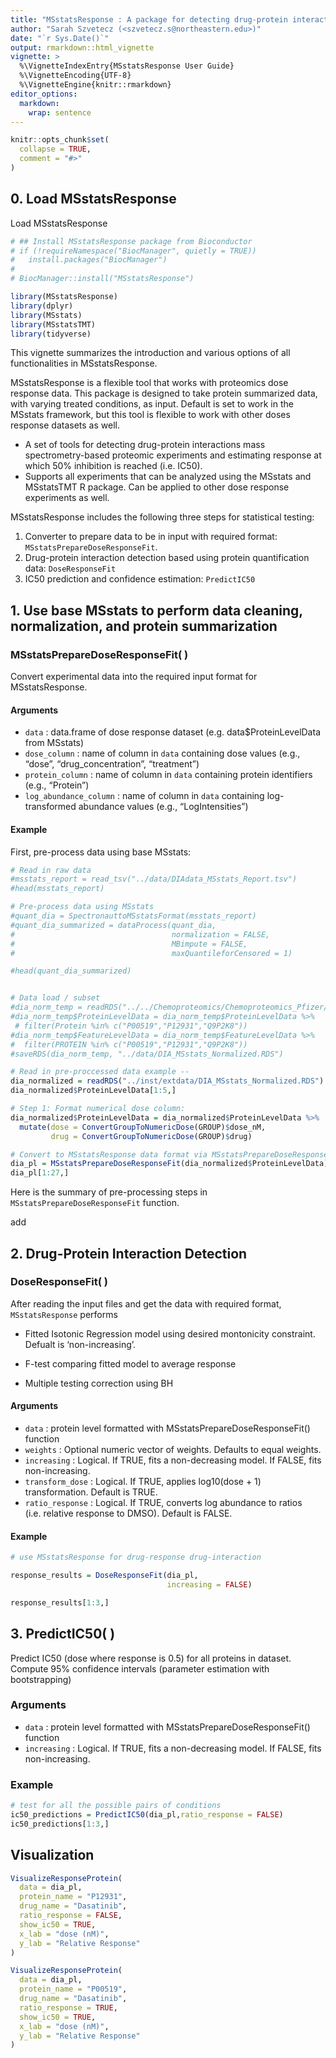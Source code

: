 ```yaml
---
title: "MSstatsResponse : A package for detecting drug-protein interactions in dose response mass spectrometry-based proteomics experiments"
author: "Sarah Szvetecz (<szvetecz.s@northeastern.edu>)"
date: "`r Sys.Date()`"
output: rmarkdown::html_vignette
vignette: >
  %\VignetteIndexEntry{MSstatsResponse User Guide}
  %\VignetteEncoding{UTF-8}
  %\VignetteEngine{knitr::rmarkdown}
editor_options: 
  markdown: 
    wrap: sentence
---
```


```r
knitr::opts_chunk$set(
  collapse = TRUE,
  comment = "#>"
)
```

## 0. Load MSstatsResponse

Load MSstatsResponse

```r
# ## Install MSstatsResponse package from Bioconductor
# if (!requireNamespace("BiocManager", quietly = TRUE))
#   install.packages("BiocManager")
# 
# BiocManager::install("MSstatsResponse")

library(MSstatsResponse)
library(dplyr)
library(MSstats)
library(MSstatsTMT)
library(tidyverse)
```

This vignette summarizes the introduction and various options of all functionalities in MSstatsResponse.

MSstatsResponse is a flexible tool that works with proteomics dose response data.
This package is designed to take protein summarized data, with varying treated conditions, as input.
Default is set to work in the MSstats framework, but this tool is flexible to work with other doses response datasets as well.

-   A set of tools for detecting drug-protein interactions mass spectrometry-based proteomic experiments and estimating response at which 50% inhibition is reached (i.e. IC50).
-   Supports all experiments that can be analyzed using the MSstats and MSstatsTMT R package. Can be applied to other dose response experiments as well.

MSstatsResponse includes the following three steps for statistical testing:

1.  Converter to prepare data to be in input with required format: `MSstatsPrepareDoseResponseFit`.
2.  Drug-protein interaction detection based using protein quantification data: `DoseResponseFit`
3.  IC50 prediction and confidence estimation: `PredictIC50`

## 1. Use base MSstats to perform data cleaning, normalization, and protein summarization  

### MSstatsPrepareDoseResponseFit( )

Convert experimental data into the required input format for MSstatsResponse.

#### Arguments

-   `data` : data.frame of dose response dataset (e.g. data\$ProteinLevelData from MSstats)
-   `dose_column` : name of column in `data` containing dose values (e.g., "dose", "drug_concentration", "treatment")
-   `protein_column` : name of column in `data` containing protein identifiers (e.g., "Protein")
-   `log_abundance_column` : name of column in `data` containing log-transformed abundance values (e.g., "LogIntensities")

#### Example

First, pre-process data using base MSstats:

```r
# Read in raw data 
#msstats_report = read_tsv("../data/DIAdata_MSstats_Report.tsv")
#head(msstats_report)

# Pre-process data using MSstats 
#quant_dia = SpectronauttoMSstatsFormat(msstats_report)
#quant_dia_summarized = dataProcess(quant_dia,
#                                   normalization = FALSE,
#                                   MBimpute = FALSE,
#                                   maxQuantileforCensored = 1)

#head(quant_dia_summarized)


# Data load / subset 
#dia_norm_temp = readRDS("../../Chemoproteomics/Chemoproteomics_Pfizer/Pfizer/data/processed_data_MSstats/dia_median_norm.RDS")
#dia_norm_temp$ProteinLevelData = dia_norm_temp$ProteinLevelData %>%
 # filter(Protein %in% c("P00519","P12931","Q9P2K8"))
#dia_norm_temp$FeatureLevelData = dia_norm_temp$FeatureLevelData %>%
#  filter(PROTEIN %in% c("P00519","P12931","Q9P2K8"))
#saveRDS(dia_norm_temp, "../data/DIA_MSstats_Normalized.RDS")

# Read in pre-proccessed data example -- 
dia_normalized = readRDS("../inst/extdata/DIA_MSstats_Normalized.RDS")
dia_normalized$ProteinLevelData[1:5,]
```

```r
# Step 1: Format numerical dose column: 
dia_normalized$ProteinLevelData = dia_normalized$ProteinLevelData %>%
  mutate(dose = ConvertGroupToNumericDose(GROUP)$dose_nM, 
         drug = ConvertGroupToNumericDose(GROUP)$drug)

# Convert to MSstatsResponse data format via MSstatsPrepareDoseResponseFit()
dia_pl = MSstatsPrepareDoseResponseFit(dia_normalized$ProteinLevelData)
dia_pl[1:27,]

```


Here is the summary of pre-processing steps in `MSstatsPrepareDoseResponseFit` function.

add


## 2. Drug-Protein Interaction Detection

### DoseResponseFit( )

After reading the input files and get the data with required format, `MSstatsResponse` performs

-   Fitted Isotonic Regression model using desired montonicity constraint. Defualt is 'non-increasing'.

-   F-test comparing fitted model to average response 

-   Multiple testing correction using BH


#### Arguments

* `data` : protein level formatted with MSstatsPrepareDoseResponseFit() function
* `weights` : Optional numeric vector of weights. Defaults to equal weights.
* `increasing` : Logical. If TRUE, fits a non-decreasing model. If FALSE, fits non-increasing.
* `transform_dose` : Logical. If TRUE, applies log10(dose + 1) transformation. Default is TRUE.
* `ratio_response` : Logical. If TRUE, converts log abundance to ratios (i.e. relative response to DMSO). Default is FALSE.



#### Example

```r
# use MSstatsResponse for drug-response drug-interaction 

response_results = DoseResponseFit(dia_pl,
                                   increasing = FALSE)

response_results[1:3,]
```


## 3. PredictIC50( )
Predict IC50 (dose where response is 0.5) for all proteins in dataset.  Compute 95% confidence intervals (parameter estimation with bootstrapping) 

### Arguments

* `data` : protein level formatted with MSstatsPrepareDoseResponseFit() function
* `increasing` : Logical. If TRUE, fits a non-decreasing model. If FALSE, fits non-increasing.

### Example

```r
# test for all the possible pairs of conditions
ic50_predictions = PredictIC50(dia_pl,ratio_response = FALSE)
ic50_predictions[1:3,]
```


## Visualization 
```r
 
VisualizeResponseProtein(
  data = dia_pl,
  protein_name = "P12931",
  drug_name = "Dasatinib",
  ratio_response = FALSE,
  show_ic50 = TRUE,
  x_lab = "dose (nM)",
  y_lab = "Relative Response"
)

VisualizeResponseProtein(
  data = dia_pl,
  protein_name = "P00519",
  drug_name = "Dasatinib",
  ratio_response = TRUE,
  show_ic50 = TRUE,
  x_lab = "dose (nM)",
  y_lab = "Relative Response"
)
```
